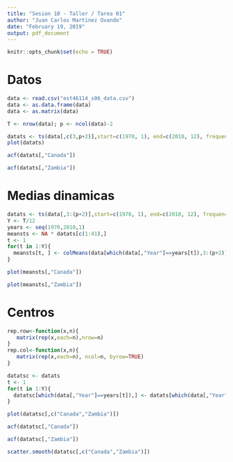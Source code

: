 ```yaml
---
title: "Sesion 10 - Taller / Tarea 01"
author: "Juan Carlos Martinez Ovando"
date: "February 19, 2019"
output: pdf_document
---
```


```r
knitr::opts_chunk$set(echo = TRUE)
```

# Datos

```r
data <- read.csv("est46114_s06_data.csv")
data <- as.data.frame(data)
data <- as.matrix(data)
```

```r
T <- nrow(data); p <- ncol(data)-2
```

```r
datats <- ts(data[,c(3,p+2)],start=c(1970, 1), end=c(2010, 12), frequency=12)
plot(datats)
````

```r
acf(datats[,"Canada"])
```

```r
acf(datats[,"Zambia"])
```


# Medias dinamicas

```r
datats <- ts(data[,3:(p+2)],start=c(1970, 1), end=c(2010, 12), frequency=12)
Y <- T/12
years <- seq(1970,2010,1)
meansts <- NA * datats[c(1:41),]
t <- 1
for(t in 1:Y){
  meansts[t, ] <- colMeans(data[which(data[,"Year"]==years[t]),3:(p+2)])
}
```


```r
plot(meansts[,"Canada"])
```

```r
plot(meansts[,"Zambia"])
```

# Centros

```r
rep.row<-function(x,n){
   matrix(rep(x,each=n),nrow=n)
}
rep.col<-function(x,n){
   matrix(rep(x,each=n), ncol=n, byrow=TRUE)
}
```

```r
datatsc <- datats
t <- 1
for(t in 1:Y){
  datatsc[which(data[,"Year"]==years[t]),] <- datats[which(data[,"Year"]==years[t]),] - rep.row(meansts[t, ],12)
}
```

```r
plot(datatsc[,c("Canada","Zambia")])
```
```r
acf(datatsc[,"Canada"])
```

```r
acf(datatsc[,"Zambia"])
```


```r
scatter.smooth(datatsc[,c("Canada","Zambia")])
```